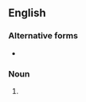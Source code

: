 {{also|motto's}}

==English==

===Alternative forms===
* {{l|en|mottoes}}

===Noun===
{{head|en|noun form}}

# {{plural of|en|motto}}